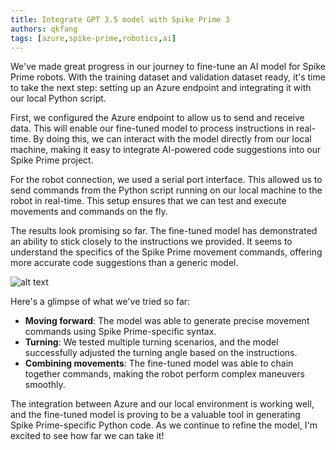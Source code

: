 ```yaml
---
title: Integrate GPT 3.5 model with Spike Prime 3
authors: qkfang
tags: [azure,spike-prime,robotics,ai]
---
```


We've made great progress in our journey to fine-tune an AI model for Spike Prime robots. With the training dataset and validation dataset ready, it's time to take the next step: setting up an Azure endpoint and integrating it with our local Python script.

First, we configured the Azure endpoint to allow us to send and receive data. This will enable our fine-tuned model to process instructions in real-time. By doing this, we can interact with the model directly from our local machine, making it easy to integrate AI-powered code suggestions into our Spike Prime project.

For the robot connection, we used a serial port interface. This allowed us to send commands from the Python script running on our local machine to the robot in real-time. This setup ensures that we can test and execute movements and commands on the fly.

The results look promising so far. The fine-tuned model has demonstrated an ability to stick closely to the instructions we provided. It seems to understand the specifics of the Spike Prime movement commands, offering more accurate code suggestions than a generic model.

![alt text](images\2024-03-24-integrate-gpt3.5-model-with-spike-prime-1.jpg)

Here's a glimpse of what we've tried so far:

- **Moving forward**: The model was able to generate precise movement commands using Spike Prime-specific syntax.
- **Turning**: We tested multiple turning scenarios, and the model successfully adjusted the turning angle based on the instructions.
- **Combining movements**: The fine-tuned model was able to chain together commands, making the robot perform complex maneuvers smoothly.

The integration between Azure and our local environment is working well, and the fine-tuned model is proving to be a valuable tool in generating Spike Prime-specific Python code. As we continue to refine the model, I'm excited to see how far we can take it!
